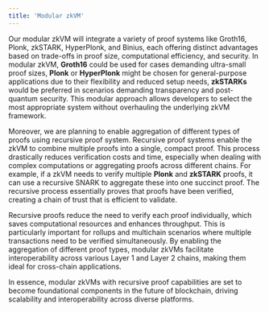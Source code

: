 ```yaml
---
title: 'Modular zkVM'
---
```


Our modular zkVM will integrate a variety of proof systems like Groth16, Plonk, zkSTARK, HyperPlonk, and Binius, each offering distinct advantages based on trade-offs in proof size, computational efficiency, and security. In modular zkVM, **Groth16** could be used for cases demanding ultra-small proof sizes, **Plonk** or **HyperPlonk** might be chosen for general-purpose applications due to their flexibility and reduced setup needs, **zkSTARKs** would be preferred in scenarios demanding transparency and post-quantum security. This modular approach allows developers to select the most appropriate system without overhauling the underlying zkVM framework.

Moreover, we are planning to enable aggregation of different types of proofs using recursive proof system. Recursive proof systems enable the zkVM to combine multiple proofs into a single, compact proof. This process drastically reduces verification costs and time, especially when dealing with complex computations or aggregating proofs across different chains. For example, if a zkVM needs to verify multiple **Plonk** and **zkSTARK** proofs, it can use a recursive SNARK to aggregate these into one succinct proof. The recursive process essentially proves that proofs have been verified, creating a chain of trust that is efficient to validate.

Recursive proofs reduce the need to verify each proof individually, which saves computational resources and enhances throughput. This is particularly important for rollups and multichain scenarios where multiple transactions need to be verified simultaneously. By enabling the aggregation of different proof types, modular zkVMs facilitate interoperability across various Layer 1 and Layer 2 chains, making them ideal for cross-chain applications.

In essence, modular zkVMs with recursive proof capabilities are set to become foundational components in the future of blockchain, driving scalability and interoperability across diverse platforms.